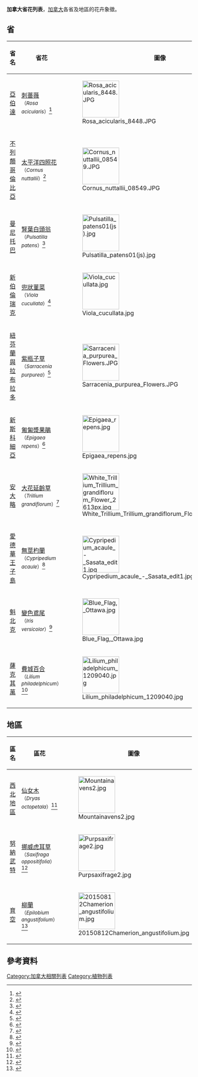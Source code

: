 '''加拿大省花列表'''，[[加拿大|加拿大]]各省及地區的花卉象徵。

== 省 ==
{| class="wikitable"
|- 
! 省名 !! 省花 !! 圖像
|-
| [[亞伯達|亞伯達]] || [[刺薔薇|刺薔薇]]<br><small>（''Rosa acicularis''）</small><ref>{{cite web |url= http://www.culture.alberta.ca/about/emblems-of-alberta/default.aspx |title= Emblems of Alberta |publisher= Alberta Culture and Tourism |access-date= 2015-10-29 |archive-url= https://web.archive.org/web/20170408171824/http://www.culturetourism.alberta.ca/about/emblems-of-alberta/default.aspx |archive-date= 2017-04-08 |dead-url= yes }}</ref> || [[File:Rosa_acicularis_8448.JPG|100px]]
|-
| [[不列顛哥倫比亞|不列顛哥倫比亞]] || [[太平洋四照花|太平洋四照花]]<br><small>（''Cornus nuttallii''）</small><ref>{{cite web |url= http://www2.gov.bc.ca/gov/content/governments/celebrating-british-columbia/bc-quick-facts |title= Symbols of British Columbia |publisher= Government of British Columbia |deadurl= yes |archiveurl= https://web.archive.org/web/20151026034927/http://www2.gov.bc.ca/gov/content/governments/celebrating-british-columbia/bc-quick-facts |archivedate= 2015-10-26 |accessdate= 2015-10-29 }}</ref> || [[File:Cornus_nuttallii_08549.JPG|100px]]
|-
| [[曼尼托巴|曼尼托巴]] || [[腎葉白頭翁|腎葉白頭翁]]<br><small>（''Pulsatilla patens''）</small><ref>{{cite web |url= http://www.gov.mb.ca/conservation/waterstewardship/fish/provincial_fish/index.html |title= Conservation and Water Stewardship - Fish and Habitat |publisher= Government of Manitoba |deadurl= yes |archiveurl= https://web.archive.org/web/20150909232529/http://www.gov.mb.ca/conservation/waterstewardship/fish/provincial_fish/index.html |archivedate= 2015-09-09 |accessdate= 2015-10-29 }}</ref> || [[File:Pulsatilla_patens01(js).jpg|100px]]
|-
| [[新伯倫瑞克|新伯倫瑞克]] || [[兜狀菫菜|兜狀菫菜]]<br><small>（''Viola cucullata''）</small><ref>{{cite web |url= http://www2.gnb.ca/content/gnb/en/departments/government_services/symbols.html |title= Symbols |publisher= Government of New Brunswick |access-date= 2015-10-29 |archive-url= https://web.archive.org/web/20170411181742/http://www2.gnb.ca/content/gnb/en/departments/government_services/symbols.html |archive-date= 2017-04-11 |dead-url= yes }}</ref> || [[File:Viola_cucullata.jpg|100px]]
|-
| [[紐芬蘭與拉布拉多|紐芬蘭與拉布拉多]] || [[紫瓶子草|紫瓶子草]]<br><small>（''Sarracenia purpurea''）</small><ref>{{cite web |url= http://www.gov.nl.ca/aboutnl/emblem/floral.html |title= Floral Emblem - Pitcher Plant |publisher= Government of Newfoundland and Labrador |accessdate= 2015-10-29 |archive-date= 2016-03-04 |archive-url= https://web.archive.org/web/20160304193701/http://www.gov.nl.ca/aboutnl/emblem/floral.html |dead-url= no }}</ref> || [[File:Sarracenia_purpurea_Flowers.JPG|100px]]
|-
| [[新斯科細亞|新斯科細亞]] || [[匍匐漿果鵑|匍匐漿果鵑]]<br><small>（''Epigaea repens''）</small><ref>{{cite web |url= http://nslegislature.ca/index.php/about/symbols/mayflower |title= Symbols - Mayflower |publisher= The Nova Scotia Legislature |accessdate= 2015-10-29 |archive-date= 2015-09-19 |archive-url= https://web.archive.org/web/20150919014443/http://nslegislature.ca/index.php/about/symbols/mayflower |dead-url= no }}</ref> || [[File:Epigaea_repens.jpg|100px]]
|-
| [[安大略|安大略]] || [[大花延齡草|大花延齡草]]<br><small>（''Trillium grandiflorum''）</small><ref>{{cite web |url= http://www.pch.gc.ca/eng/1363203445747#a6 |title= Ontario - Floral Emblem |publisher= Canadian Heritage |accessdate= 2015-10-29 |archive-date= 2015-10-17 |archive-url= https://web.archive.org/web/20151017020908/http://www.pch.gc.ca/eng/1363203445747#a6 |dead-url= no }}</ref> || [[File:White_Trillium_Trillium_grandiflorum_Flower_2613px.jpg|100px]]
|-
| [[愛德華王子島|愛德華王子島]] || [[無莖杓蘭|無莖杓蘭]]<br><small>（''Cypripedium acaule''）</small><ref>{{cite web |url= http://www.gov.pe.ca/infopei/index.php3?number=1523&lang=E |title= Island Information - Provincial Flower |publisher= Government of Prince Edward Island |accessdate= 2015-10-29 |archive-date= 2015-09-24 |archive-url= https://web.archive.org/web/20150924023315/http://www.gov.pe.ca/infopei/index.php3?number=1523&lang=E |dead-url= no }}</ref> || [[File:Cypripedium_acaule_-_Sasata_edit1.jpg|100px]]
|-
| [[魁北克|魁北克]] || [[變色鳶尾|變色鳶尾]]<br><small>（''Iris versicolor''）</small><ref>{{cite web |url= http://www.pch.gc.ca/eng/1363282447158#a6 |title= Quebec - Floral Emblem |publisher= Canadian Heritage |accessdate= 2015-10-29 |archive-date= 2015-09-24 |archive-url= https://web.archive.org/web/20150924070516/http://www.pch.gc.ca/eng/1363282447158#a6 |dead-url= no }}</ref> || [[File:Blue_Flag,_Ottawa.jpg|100px]]
|-
| [[薩克其萬|薩克其萬]] || [[費城百合|費城百合]]<br><small>（''Lilium philadelphicum''）</small><ref>{{cite web |url= http://www.saskatchewan.ca/government/visual-identity-and-protocol/emblems-and-flags#step-6 |title= Emblems of Nature - Western Red Lily |publisher= Government of Saskatchewan |accessdate= 2015-10-29 |archive-date= 2017-06-19 |archive-url= https://web.archive.org/web/20170619022048/http://www.saskatchewan.ca/government/visual-identity-and-protocol/emblems-and-flags#step-6 |dead-url= no }}</ref> || [[File:Lilium_philadelphicum_1209040.jpg|100px]]
|}

== 地區 ==
{| class="wikitable"
|- 
! 區名 !! 區花 !! 圖像
|-
| [[西北地區_(加拿大)|西北地區]] || [[仙女木|仙女木]]<br><small>（''Dryas octopetala''）</small><ref>{{cite web |url= http://www.assembly.gov.nt.ca/visitors/symbols-nwt |title= Symbols of the NWT - The floral emblem |publisher= Government of the Northwest Territories |accessdate= 2015-10-29 |archive-date= 2017-07-04 |archive-url= https://web.archive.org/web/20170704101926/http://www.assembly.gov.nt.ca/visitors/symbols-nwt |dead-url= no }}</ref> || [[File:Mountainavens2.jpg|100px]]
|-
| [[努納武特|努納武特]] || [[挪威虎耳草|挪威虎耳草]]<br><small>（''Saxifraga oppositifolia''）</small><ref>{{cite web |url= http://www.assembly.nu.ca/about-legislative-assembly/official-flower-nunavut |title= The Official Flower of Nunavut |publisher= Legislative Assembly of Nunavut |accessdate= 2015-10-29 |archive-date= 2015-09-23 |archive-url= https://web.archive.org/web/20150923175500/http://www.assembly.nu.ca/about-legislative-assembly/official-flower-nunavut |dead-url= no }}</ref> || [[File:Purpsaxifrage2.jpg|100px]]
|-
| [[育空|育空]] || [[柳蘭|柳蘭]]<br><small>（''Epilobium angustifolium''）</small><ref>{{cite web |url=http://www.gov.yk.ca/aboutyukon/emblemsandsymbols.html |title=Emblems and Symbols - Official Flower |publisher=Government of Yukon |deadurl=yes |archiveurl=https://web.archive.org/web/20120212123740/http://www.gov.yk.ca/aboutyukon/emblemsandsymbols.html |archivedate=2012-02-12 |accessdate=2015-10-29 }}</ref> || [[File:20150812Chamerion_angustifolium.jpg|100px]]
|}

== 參考資料 ==
{{Reflist}}

[[Category:加拿大相關列表|Category:加拿大相關列表]]
[[Category:植物列表|Category:植物列表]]